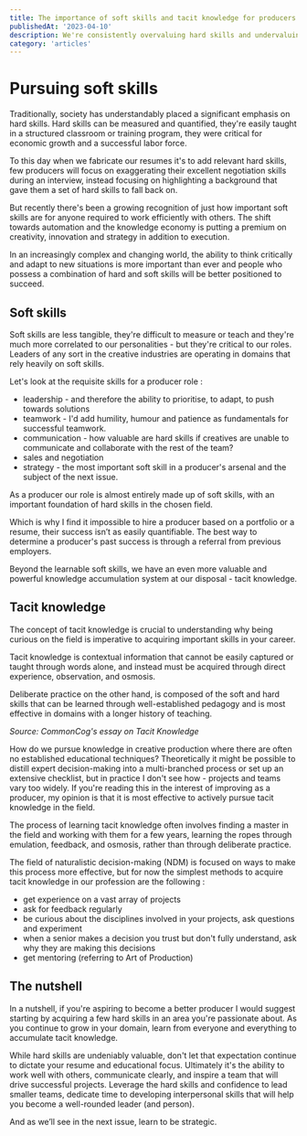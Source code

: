 ```yaml
---
title: The importance of soft skills and tacit knowledge for producers.
publishedAt: '2023-04-10'
description: We're consistently overvaluing hard skills and undervaluing soft skills.
category: 'articles'
---
```


# Pursuing soft skills

Traditionally, society has understandably placed a significant emphasis on hard skills. Hard skills can be measured and quantified, they're easily taught in a structured classroom or training program, they were critical for economic growth and a successful labor force.

To this day when we fabricate our resumes it's to add relevant hard skills, few producers will focus on exaggerating their excellent negotiation skills during an interview, instead focusing on highlighting a background that gave them a set of hard skills to fall back on.

But recently there's been a growing recognition of just how important soft skills are for anyone required to work efficiently with others. The shift towards automation and the knowledge economy is putting a premium on creativity, innovation and strategy in addition to execution.

In an increasingly complex and changing world, the ability to think critically and adapt to new situations is more important than ever and people who possess a combination of hard and soft skills will be better positioned to succeed.

## Soft skills

Soft skills are less tangible, they're difficult to measure or teach and they're much more correlated to our personalities - but they're critical to our roles. Leaders of any sort in the creative industries are operating in domains that rely heavily on soft skills.

Let's look at the requisite skills for a producer role :

- leadership - and therefore the ability to prioritise, to adapt, to push towards solutions
- teamwork - I'd add humility, humour and patience as fundamentals for successful teamwork.
- communication - how valuable are hard skills if creatives are unable to communicate and collaborate with the rest of the team?
- sales and negotiation
- strategy - the most important soft skill in a producer's arsenal and the subject of the next issue.

As a producer our role is almost entirely made up of soft skills, with an important foundation of hard skills in the chosen field.

Which is why I find it impossible to hire a producer based on a portfolio or a resume, their success isn’t as easily quantifiable. The best way to determine a producer's past success is through a referral from previous employers.

Beyond the learnable soft skills, we have an even more valuable and powerful knowledge accumulation system at our disposal - tacit knowledge.

## Tacit knowledge

The concept of tacit knowledge is crucial to understanding why being curious on the field is imperative to acquiring important skills in your career.

Tacit knowledge is contextual information that cannot be easily captured or taught through words alone, and instead must be acquired through direct experience, observation, and osmosis.

Deliberate practice on the other hand, is composed of the soft and hard skills that can be learned through well-established pedagogy and is most effective in domains with a longer history of teaching.

_Source: CommonCog's essay on Tacit Knowledge_

How do we pursue knowledge in creative production where there are often no established educational techniques? Theoretically it might be possible to distill expert decision-making into a multi-branched process or set up an extensive checklist, but in practice I don't see how - projects and teams vary too widely. If you're reading this in the interest of improving as a producer, my opinion is that it is most effective to actively pursue tacit knowledge in the field.

The process of learning tacit knowledge often involves finding a master in the field and working with them for a few years, learning the ropes through emulation, feedback, and osmosis, rather than through deliberate practice.

The field of naturalistic decision-making (NDM) is focused on ways to make this process more effective, but for now the simplest methods to acquire tacit knowledge in our profession are the following :

- get experience on a vast array of projects
- ask for feedback regularly
- be curious about the disciplines involved in your projects, ask questions and experiment
- when a senior makes a decision you trust but don't fully understand, ask why they are making this decisions
- get mentoring (referring to Art of Production)

## The nutshell

In a nutshell, if you're aspiring to become a better producer I would suggest starting by acquiring a few hard skills in an area you're passionate about. As you continue to grow in your domain, learn from everyone and everything to accumulate tacit knowledge.

While hard skills are undeniably valuable, don't let that expectation continue to dictate your resume and educational focus. Ultimately it's the ability to work well with others, communicate clearly, and inspire a team that will drive successful projects. Leverage the hard skills and confidence to lead smaller teams, dedicate time to developing interpersonal skills that will help you become a well-rounded leader (and person).

And as we’ll see in the next issue, learn to be strategic.
